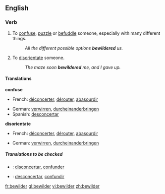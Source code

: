 ==English==

===Verb===
{{en-verb}}

# {{transitive}} To [[confuse]], [[puzzle]] or [[befuddle]] someone, especially with many different things.
#:''All the different possible options '''bewildered''' us.''
# {{transitive}} To [[disorientate]] someone.
#:''The maze soon '''bewildered''' me, and I gave up.''
====Translations====
'''confuse'''
{{top}}
*French: [[déconcerter]], [[dérouter]], [[abasourdir]]
{{mid}}
*German: [[verwirren]], [[durcheinanderbringen]]
*Spanish: [[desconcertar]]
{{bottom}}

'''disorientate'''
{{top}}
*French: [[déconcerter]], [[dérouter]], [[abasourdir]]
{{mid}}
*German: [[verwirren]], [[durcheinanderbringen]]
{{bottom}}

=====Translations to be checked=====
{{checktrans}}
*{{ttbc|Interlingua}}: [[disconcertar]], [[confunder]] 
*{{ttbc|Spanish}}: [[desconcertar]], [[confundir]]

[[fr:bewilder]]
[[gl:bewilder]]
[[vi:bewilder]]
[[zh:bewilder]]